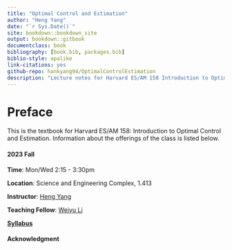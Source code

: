 ```yaml
--- 
title: "Optimal Control and Estimation"
author: "Heng Yang"
date: "`r Sys.Date()`"
site: bookdown::bookdown_site
output: bookdown::gitbook
documentclass: book
bibliography: [book.bib, packages.bib]
biblio-style: apalike
link-citations: yes
github-repo: hankyang94/OptimalControlEstimation
description: "Lecture notes for Harvard ES/AM 158 Introduction to Optimal Control and Estimation."
---
```


# Preface {-}

This is the textbook for Harvard ES/AM 158: Introduction to Optimal Control and Estimation. Information about the offerings of the class is listed below.

#### 2023 Fall {-}

**Time**: Mon/Wed 2:15 - 3:30pm

**Location**: Science and Engineering Complex, 1.413

**Instructor**: [Heng Yang](https://hankyang.seas.harvard.edu/)

**Teaching Fellow**: [Weiyu Li](https://scholar.harvard.edu/weiyuli/home)

[**Syllabus**](https://docs.google.com/document/d/1q8_jB5dLx9jHOBi3DQ48Vv2E243ocGCGm_H0mJuOojM/edit?usp=sharing)


#### Acknowledgment {-}

